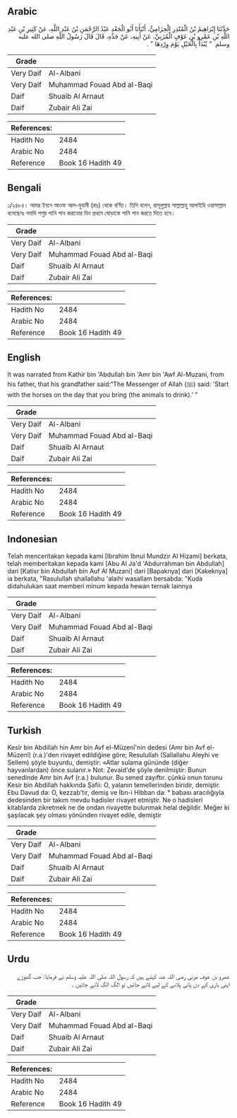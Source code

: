 ## Arabic


<div dir="rtl" lang="ar" style={{fontSize:'larger',backgroundColor:'#f8f9fa',padding:20}}>
حَدَّثَنَا إِبْرَاهِيمُ بْنُ الْمُنْذِرِ الْحِزَامِيُّ، أَنْبَأَنَا أَبُو الْجَعْدِ عَبْدُ الرَّحْمَنِ بْنُ عَبْدِ اللَّهِ، عَنْ كَثِيرِ بْنِ عَبْدِ اللَّهِ بْنِ عَمْرِو بْنِ عَوْفٍ الْمُزَنِيِّ، عَنْ أَبِيهِ، عَنْ جَدِّهِ، قَالَ قَالَ رَسُولُ اللَّهِ صلى الله عليه وسلم ‏ "‏ يُبْدَأُ بِالْخَيْلِ يَوْمَ وِرْدِهَا ‏"‏ ‏.‏
</div>
<div style={{backgroundColor:'#f8f9fa',padding:20, marginBottom: 10}}><table> <thead> <tr> <th>Grade</th> <th></th> </tr> </thead> <tbody> <tr><td>Very Daif</td><td>Al-Albani</td></tr><tr><td>Very Daif</td><td>Muhammad Fouad Abd al-Baqi</td></tr><tr><td>Daif</td><td>Shuaib Al Arnaut</td></tr><tr><td>Daif</td><td>Zubair Ali Zai</td></tr></tbody></table><table> <thead> <tr> <th>References:</th> <th></th> </tr> </thead> <tbody><tr><td>Hadith No</td><td>2484</td></tr><tr><td>Arabic No</td><td>2484</td></tr><tr><td>Reference</td><td>Book 16 Hadith 49</td></tr></tbody></table></div>

## Bengali


<div dir="ltr" lang="bn" style={{fontSize:'larger',backgroundColor:'#f8f9fa',padding:20}}>
১/২৪৮৪। আমর ইবনে আওফ আল-মুযানী (রাঃ) থেকে বর্ণিত। তিনি বলেন, রাসূলুল্লাহ সাল্লাল্লাহু আলাইহি ওয়াসাল্লাম বলেছেনঃ গবাদি পশুর পানি পান করানোর দিন প্রথমে ঘোড়াকে পানি পান করতে দিতে হবে।
</div>
<div style={{backgroundColor:'#f8f9fa',padding:20, marginBottom: 10}}><table> <thead> <tr> <th>Grade</th> <th></th> </tr> </thead> <tbody> <tr><td>Very Daif</td><td>Al-Albani</td></tr><tr><td>Very Daif</td><td>Muhammad Fouad Abd al-Baqi</td></tr><tr><td>Daif</td><td>Shuaib Al Arnaut</td></tr><tr><td>Daif</td><td>Zubair Ali Zai</td></tr></tbody></table><table> <thead> <tr> <th>References:</th> <th></th> </tr> </thead> <tbody><tr><td>Hadith No</td><td>2484</td></tr><tr><td>Arabic No</td><td>2484</td></tr><tr><td>Reference</td><td>Book 16 Hadith 49</td></tr></tbody></table></div>

## English


<div dir="ltr" lang="en" style={{fontSize:'larger',backgroundColor:'#f8f9fa',padding:20}}>
It was narrated from Kathir bin 'Abdullah bin 'Amr bin 'Awf Al-Muzani, from his father, that his grandfather said:“The Messenger of Allah (ﷺ) said: 'Start with the horses on the day that you bring (the animals to drink).' ”
</div>
<div style={{backgroundColor:'#f8f9fa',padding:20, marginBottom: 10}}><table> <thead> <tr> <th>Grade</th> <th></th> </tr> </thead> <tbody> <tr><td>Very Daif</td><td>Al-Albani</td></tr><tr><td>Very Daif</td><td>Muhammad Fouad Abd al-Baqi</td></tr><tr><td>Daif</td><td>Shuaib Al Arnaut</td></tr><tr><td>Daif</td><td>Zubair Ali Zai</td></tr></tbody></table><table> <thead> <tr> <th>References:</th> <th></th> </tr> </thead> <tbody><tr><td>Hadith No</td><td>2484</td></tr><tr><td>Arabic No</td><td>2484</td></tr><tr><td>Reference</td><td>Book 16 Hadith 49</td></tr></tbody></table></div>

## Indonesian


<div dir="ltr" lang="id" style={{fontSize:'larger',backgroundColor:'#f8f9fa',padding:20}}>
Telah menceritakan kepada kami [Ibrahim Ibnul Mundzir Al Hizami] berkata, telah memberitakan kepada kami [Abu Al Ja'd 'Abdurrahman bin Abdullah] dari [Katisr bin Abdullah bin Auf Al Muzani] dari [Bapaknya] dari [Kakeknya] ia berkata, "Rasulullah shallallahu 'alaihi wasallam bersabda: "Kuda didahulukan saat memberi minum kepada hewan ternak lainnya
</div>
<div style={{backgroundColor:'#f8f9fa',padding:20, marginBottom: 10}}><table> <thead> <tr> <th>Grade</th> <th></th> </tr> </thead> <tbody> <tr><td>Very Daif</td><td>Al-Albani</td></tr><tr><td>Very Daif</td><td>Muhammad Fouad Abd al-Baqi</td></tr><tr><td>Daif</td><td>Shuaib Al Arnaut</td></tr><tr><td>Daif</td><td>Zubair Ali Zai</td></tr></tbody></table><table> <thead> <tr> <th>References:</th> <th></th> </tr> </thead> <tbody><tr><td>Hadith No</td><td>2484</td></tr><tr><td>Arabic No</td><td>2484</td></tr><tr><td>Reference</td><td>Book 16 Hadith 49</td></tr></tbody></table></div>

## Turkish


<div dir="ltr" lang="tr" style={{fontSize:'larger',backgroundColor:'#f8f9fa',padding:20}}>
Kesîr bin Abdillah hin Amr bin Avf el-Müzenî'nin dedesi (Amr bin Avf el-Müzenî) (r.a.)'den rivayet edildiğine göre; Resulullah (Sallallahu Aleyhi ve Sellem) şöyle buyurdu, demiştir: «Atlar sulama gününde (diğer hayvanlardan) önce sulanır.» Not: Zevaid'de şöyle denilmiştir: Bunun senedinde Amr bin Avf (r.a.) bulunur. Bu sened zayıftır. çünkü onun torunu Kesir bin Abdillah hakkında Şafii: O, yalanın temellerinden biridir, demiştir. Ebu Davud da: O, kezzab'tır, demiş ve İbn-i Hibban da: ° babası aracılığıyla dedesinden bir takım mevdu hadisler rivayet etmiştir. Ne o hadisleri kitabIarda zikretmek ne de ondan rivayette bulunmak helal değildir. Meğer ki şaşılacak şey olması yönünden rivayet edile, demiştir
</div>
<div style={{backgroundColor:'#f8f9fa',padding:20, marginBottom: 10}}><table> <thead> <tr> <th>Grade</th> <th></th> </tr> </thead> <tbody> <tr><td>Very Daif</td><td>Al-Albani</td></tr><tr><td>Very Daif</td><td>Muhammad Fouad Abd al-Baqi</td></tr><tr><td>Daif</td><td>Shuaib Al Arnaut</td></tr><tr><td>Daif</td><td>Zubair Ali Zai</td></tr></tbody></table><table> <thead> <tr> <th>References:</th> <th></th> </tr> </thead> <tbody><tr><td>Hadith No</td><td>2484</td></tr><tr><td>Arabic No</td><td>2484</td></tr><tr><td>Reference</td><td>Book 16 Hadith 49</td></tr></tbody></table></div>

## Urdu


<div dir="rtl" lang="ur" style={{fontSize:'larger',backgroundColor:'#f8f9fa',padding:20}}>
عمرو بن عوف مزنی رضی اللہ عنہ کہتے ہیں کہ رسول اللہ صلی اللہ علیہ وسلم نے فرمایا: جب گھوڑے اپنی باری کے دن پانی پلانے کے لیے لائے جائیں تو الگ الگ لائے جائیں ۔
</div>
<div style={{backgroundColor:'#f8f9fa',padding:20, marginBottom: 10}}><table> <thead> <tr> <th>Grade</th> <th></th> </tr> </thead> <tbody> <tr><td>Very Daif</td><td>Al-Albani</td></tr><tr><td>Very Daif</td><td>Muhammad Fouad Abd al-Baqi</td></tr><tr><td>Daif</td><td>Shuaib Al Arnaut</td></tr><tr><td>Daif</td><td>Zubair Ali Zai</td></tr></tbody></table><table> <thead> <tr> <th>References:</th> <th></th> </tr> </thead> <tbody><tr><td>Hadith No</td><td>2484</td></tr><tr><td>Arabic No</td><td>2484</td></tr><tr><td>Reference</td><td>Book 16 Hadith 49</td></tr></tbody></table></div>